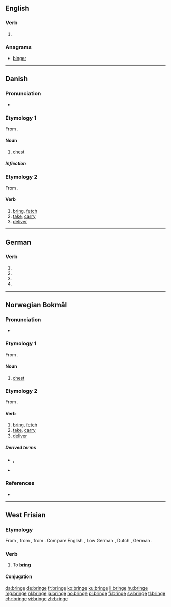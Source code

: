{{also|brînge}}
==English==

===Verb===
{{head|en|verb}}

# {{obsolete spelling of|bring|lang=en}}

===Anagrams===
* [[binger#English|binger]]

----

==Danish==

===Pronunciation===
* {{IPA|/brenɡə/|[ˈb̥ʁæŋə]|lang=da}}

===Etymology 1===
From {{etyl|non|da}} {{m|non|bringa}}.

====Noun====
{{da-noun|n|r}}

# [[chest]]

=====Inflection=====
{{da-noun-infl|n|r}}

===Etymology 2===
From {{etyl|gml|da}} {{m|gml|bringen}}.

====Verb====
{{da-verb|bring|bringe|bringer|bragte|er/har|bragt}}

# [[bring]], [[fetch]]
# [[take]], [[carry]]
# [[deliver]]

----

==German==

===Verb===
{{head|de|verb form}}

# {{de-verb form of|bringen|1|s|g}}
# {{de-verb form of|bringen|1|s|k1}}
# {{de-verb form of|bringen|3|s|k1}}
# {{de-verb form of|bringen|i|s}}

----

==Norwegian Bokmål==

===Pronunciation===
* {{IPA|/brinɡə/|lang=nb}}

===Etymology 1===
From {{etyl|non|nb}} {{m|nb|bringa}}.

====Noun====
{{nb-noun-f1}}

# [[chest]]

===Etymology 2===
From {{etyl|gml|nb}} {{m|nb|bringen}}.

====Verb====
{{nb-verb|bringer|brakte|past_tense2=bragte|brakt|past_part2=bragt}}

# [[bring]], [[fetch]]
# [[take]], [[carry]]
# [[deliver]]

=====Derived terms=====
* {{l|nb|frambringe}}, {{l|nb|frembringe}}
* {{l|nb|tilbringe}}

===References===
* {{R:The Bokmål Dictionary}}

----

==West Frisian==

===Etymology===
From {{etyl|ofs|fy}} {{m|ofs|bringa}}, from {{etyl|gem-pro|fy}} {{m|gem-pro|*bringaną}}, from {{etyl|ine-pro|fy}} {{m|ine-pro|*bhrenk}}. Compare English {{m|en|bring}}, Low German {{m|nds|bringen}}, Dutch {{m|nl|brengen}}, German {{m|de|bringen}}.

===Verb===
{{head|fy|verb}}

# To '''[[bring]]'''

====Conjugation====
{{fy-conj|bring|bringst|bringt|bringe|brocht|brochtst|brocht|brochten|bringend|bring|hawwe|brocht}}

[[da:bringe]]
[[de:bringe]]
[[fr:bringe]]
[[ko:bringe]]
[[ku:bringe]]
[[li:bringe]]
[[hu:bringe]]
[[mg:bringe]]
[[nl:bringe]]
[[ja:bringe]]
[[no:bringe]]
[[pl:bringe]]
[[fi:bringe]]
[[sv:bringe]]
[[tl:bringe]]
[[chr:bringe]]
[[vi:bringe]]
[[zh:bringe]]